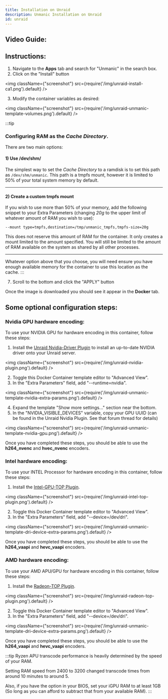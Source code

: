 ```yaml
---
title: Installation on Unraid
description: Unmanic Installation on Unraid
id: unraid
---
```



## Video Guide:

<ReactPlayer
    url='https://www.youtube.com/watch?v=8_t_DJ6azkw'
    light={true}
    controls={true}
/>


## Instructions:

  1. Navigate to the **Apps** tab and search for "Unmanic" in the search box.
  2. Click on the "Install" button

<img className={"screenshot"} src={require('/img/unraid-install-ca1.png').default} />

  3. Modify the container variables as desired:

<img className={"screenshot"} src={require('/img/unraid-unmanic-template-volumes.png').default} />

:::tip
### Configuring RAM as the *Cache Directory*.
There are two main options:

#### 1) Use /dev/shm/
The simplest way to set the *Cache Directory* to a ramdisk is to set this path as `/dev/shm/unmanic`.
This path is a tmpfs mount, however it is limited to 50% of your total system memory by default.

----
#### 2) Create a custom tmpfs mount
If you wish to use more than 50% of your memory, add the following snippet to your Extra Parameters
(changing *20g* to the upper limit of whatever amount of RAM you wish to use):
```
--mount type=tmpfs,destination=/tmp/unmanic_tmpfs,tmpfs-size=20g
```
This does not reserve this amount of RAM for the container. It only creates a mount limited to the amount specified.
You will still be limited to the amount of RAM available on the system as shared by all other processes.

----
Whatever option above that you choose, you will need ensure you have enough available memory for the container to use this location as the cache.
:::

  7. Scroll to the bottom and click the "APPLY" button
 

Once the image is downloaded you should see it appear in the **Docker** tab.


## Some optional configuration steps:

### Nvidia GPU hardware encoding:

To use your NVIDIA GPU for hardware encoding in this container, follow these steps:

  1. Install the [Unraid Nvidia-Driver Plugin](https://forums.unraid.net/topic/98978-plugin-nvidia-driver/) to install
    an up-to-date NVIDIA driver onto your Unraid server.

<img className={"screenshot"} src={require('/img/unraid-nvidia-plugin.png').default} />

  2. Toggle this Docker Container template editor to "Advanced View".
  3. In the "Extra Parameters" field, add "--runtime=nvidia".

<img className={"screenshot"} src={require('/img/unraid-unmanic-template-nvidia-extra-params.png').default} />

  4. Expand the template "Show more settings..." section near the bottom.
  5. In the "NVIDIA_VISIBLE_DEVICES" variable, copy your GPU UUID (can be found in the Unraid Nvidia Plugin. See that forum thread for details)

<img className={"screenshot"} src={require('/img/unraid-unmanic-template-nvidia-gpu.png').default} />

Once you have completed these steps, you should be able to use the **h264_nvenc** and **hvec_nvenc** encoders.

### Intel hardware encoding:

To use your INTEL Processor for hardware encoding in this container, follow these steps:

  1. Install the [Intel-GPU-TOP Plugin](https://forums.unraid.net/topic/92865-support-ich777-nvidiadvb-kernel-helperbuilder-docker/).

<img className={"screenshot"} src={require('/img/unraid-intel-top-plugin.png').default} />

  2. Toggle this Docker Container template editor to "Advanced View".
  3. In the "Extra Parameters" field, add "--device=/dev/dri".

<img className={"screenshot"} src={require('/img/unraid-unmanic-template-dri-device-extra-params.png').default} />

Once you have completed these steps, you should be able to use the **h264_vaapi** and **hevc_vaapi** encoders.

### AMD hardware encoding:

To use your AMD APU/GPU for hardware encoding in this container, follow these steps:

  1. Install the [Radeon-TOP Plugin](https://forums.unraid.net/topic/92865-support-ich777-nvidiadvb-kernel-helperbuilder-docker/).

<img className={"screenshot"} src={require('/img/unraid-radeon-top-plugin.png').default} />

  2. Toggle this Docker Container template editor to "Advanced View".
  3. In the "Extra Parameters" field, add "--device=/dev/dri".

<img className={"screenshot"} src={require('/img/unraid-unmanic-template-dri-device-extra-params.png').default} />

Once you have completed these steps, you should be able to use the **h264_vaapi** and **hevc_vaapi** encoders.

:::tip
Ryzen APU transcode performance is heavily determined by the speed of your RAM.

Setting RAM speed from 2400 to 3200 changed transcode times from around 10 minutes to around 5.

Also, if you have the option in your BIOS, set your iGPU RAM to at least 1GB (So long as you can afford to subtract that from your available RAM).
:::
